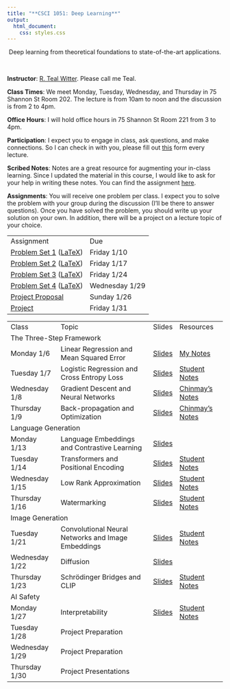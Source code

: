 ```yaml
---
title: "**CSCI 1051: Deep Learning**"
output:
  html_document:
    css: styles.css
---
```


<center>
Deep learning from theoretical foundations to state-of-the-art applications.
</center>

<br>

<div class="row">
  <div class="col" markdown="1">
  **Instructor**: [R. Teal Witter](https://www.rtealwitter.com/). Please call me Teal.
  
  **Class Times**: We meet Monday, Tuesday, Wednesday, and Thursday in 75 Shannon St Room 202. The lecture is from 10am to noon and the discussion is from 2 to 4pm.
  
  **Office Hours**: I will hold office hours in 75 Shannon St Room 221 from 3 to 4pm.
  
  **Participation**: I expect you to engage in class, ask questions, and make connections. So I can check in with you, please fill out [this](https://forms.gle/92hyvcHtCw4m62DWA) form every lecture.

  **Scribed Notes**: Notes are a great resource for augmenting your in-class learning. Since I updated the material in this course, I would like to ask for your help in writing these notes. You can find the assignment [here](notes/assignment.pdf).
    
  </div>
  <div class="col" markdown="1">
  **Assignments**: You will receive one problem per class. I expect you to solve the problem with your group during the discussion (I'll be there to answer questions). Once you have solved the problem, you should write up your solution on your own. In addition, there will be a project on a lecture topic of your choice.
  
  <table style="width: 100%; border-collapse: collapse;">
  <tr>
    <td>Assignment</td>
    <td>Due</td>
  </tr>
  <tr>
    <td>[Problem Set 1](psets/pset1.pdf) ([LaTeX](psets/pset1.tex))</td>
    <td>Friday 1/10</td>
  </tr>
  <tr>
    <td>[Problem Set 2](psets/pset2.pdf) ([LaTeX](psets/pset2.tex))</td>
    <td>Friday 1/17</td>
  </tr>
  <tr>
    <td>[Problem Set 3](psets/pset3.pdf) ([LaTeX](psets/pset3.tex))</td>
    <td>Friday 1/24</td>
  </tr>
  <tr>
    <td>[Problem Set 4](psets/pset4.pdf) ([LaTeX](psets/pset4.tex))</td>
    <td>Wednesday 1/29</td>
  </tr>
  <tr>
    <td>[Project Proposal](project/proposal.pdf)</td>
    <td>Sunday 1/26</td>
  </tr>
  <tr>
    <td>[Project](project/project.pdf)</td>
    <td>Friday 1/31</td>
  </tr>
</table>

  </div>
</div>

<table style="width: 100%; border-collapse: collapse;">
  <tr>
    <td>Class</td>
    <td>Topic</td>
    <td>Slides</td>
    <td>Resources</td>
  </tr>
  <tr class="section-header">
    <td colspan="4" >The Three-Step Framework</td>
  </tr>
  <tr>
    <td>Monday 1/6</td>
    <td>Linear Regression and Mean Squared Error</td>
    <td>[Slides](slides/01_regression.pdf)</td>
    <td>[My Notes](notes/01_Regression.html)</td>
  </tr>
  <tr>
    <td>Tuesday 1/7</td>
    <td>Logistic Regression and Cross Entropy Loss</td>
    <td>[Slides](slides/02_logistic.pdf)</td>
    <td>[Student Notes](notes/02_LogisticRegAndEntropy.html)</td>
  </tr>
  <tr>
    <td>Wednesday 1/8</td>
    <td>Gradient Descent and Neural Networks</td>
    <td>[Slides](slides/03_networks.pdf)</td>
    <td>[Chinmay's Notes](https://chinmayhegde.github.io/dl-notes/notes/lecture02/)</td>
  </tr>
  <tr>
    <td>Thursday 1/9</td>
    <td>Back-propagation and Optimization</td>
    <td>[Slides](slides/04_optimization.pdf)</td>
    <td>[Chinmay's Notes](https://chinmayhegde.github.io/dl-notes/notes/lecture03/)</td>
  </tr>
  <tr class="section-header">
    <td colspan="4">Language Generation</td>
  </tr>
  <tr>
    <td>Monday 1/13</td>
    <td>Language Embeddings and Contrastive Learning</td>
    <td>[Slides](slides/05_language.pdf)</td>
    <td></td>
  </tr>
  <tr>
    <td>Tuesday 1/14</td>
    <td>Transformers and Positional Encoding</td>
    <td>[Slides](slides/06_transformers.pdf)</td>
    <td>[Student Notes](notes/06_TransformersPositionalEncoding.html)</td>
  </tr>
  <tr>
    <td>Wednesday 1/15</td>
    <td>Low Rank Approximation</td>
    <td>[Slides](slides/07_lora.pdf)</td>
    <td>[Student Notes](notes/07_LowRankApprox.html)</td>
  </tr>
  <tr>
    <td>Thursday 1/16</td>
    <td>Watermarking</td>
    <td>[Slides](slides/08_watermarking.pdf)</td>
    <td>[Student Notes](notes/08_Watermarking.html)</td>
  </tr>
  <tr class="section-header">
    <td colspan="4" >Image Generation</td>
  </tr>
  <tr>
    <td>Tuesday 1/21</td>
    <td>Convolutional Neural Networks and Image Embeddings</td>
    <td>[Slides](slides/09_image_embeddings.pdf)</td>
    <td>[Student Notes](notes/09_ConvolutionalNets.html)</td>
  </tr>
  <tr>
    <td>Wednesday 1/22</td>
    <td>Diffusion</td>
    <td>[Slides](slides/10_diffusion.pdf)</td>
    <td></td>
  </tr>
  <tr>
    <td>Thursday 1/23</td>
    <td>Schrödinger Bridges and CLIP</td>
    <td>[Slides](slides/11_schroedinger.pdf)</td>
    <td>[Student Notes](notes/11_SchrodingerAndCLIP.html)</td>
  </tr>
  <tr class="section-header">
    <td colspan="4" >AI Safety</td>
  </tr>
  <tr>
    <td>Monday 1/27</td>
    <td>Interpretability</td>
    <td>[Slides](slides/12_interpretability.pdf)</td>
    <td>[Student Notes](notes/12_Interpretability.html)</td>
  </tr>
  <tr>
    <td>Tuesday 1/28</td>
    <td>Project Preparation</td>
    <td></td>
    <td></td>
  </tr>
  <tr>
    <td>Wednesday 1/29</td>
    <td>Project Preparation</td>
    <td></td>
    <td></td>
  </tr>
  <tr>
    <td>Thursday 1/30</td>
    <td>Project Presentations</td>
    <td></td>
    <td></td>
  </tr>
</table>

